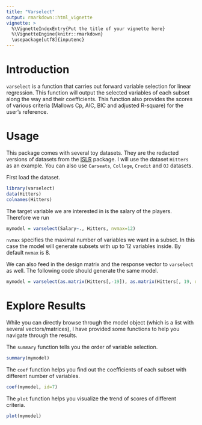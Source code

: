 ```yaml
---
title: "Varselect"
output: rmarkdown::html_vignette
vignette: >
  %\VignetteIndexEntry{Put the title of your vignette here}
  %\VignetteEngine{knitr::rmarkdown}
  \usepackage[utf8]{inputenc}
---
```


# Introduction

`varselect` is a function that carries out forward variable selection for linear regression. This function will output the selected variables of each subset along the way and their coefficients. This function also provides the scores of various criteria (Mallows Cp, AIC, BIC and adjusted R-square) for the user's reference.

# Usage

This package comes with several toy datasets. They are the redacted versions of datasets from the [ISLR](https://cran.r-project.org/web/packages/ISLR/ISLR.pdf) package. I will use the dataset `Hitters` as an example. You can also use `Carseats`, `College`, `Credit` and `OJ` datasets.

First load the dataset.
```r
library(varselect)
data(Hitters)
colnames(Hitters)
```

The target variable we are interested in is the salary of the players. Therefore we run
```r
mymodel = varselect(Salary~., Hitters, nvmax=12)
```

`nvmax` specifies the maximal number of variables we want in a subset. In this case the model will generate subsets with up to 12 variables inside. By default `nvmax` is 8.

We can also feed in the design matrix and the response vector to `varselect` as well. The following code should generate the same model.

```r
mymodel = varselect(as.matrix(Hitters[,-19]), as.matrix(Hitters[, 19, drop=F]), nvmax=12)
```

# Explore Results

While you can directly browse through the model object (which is a list with several vectors/matrices), I have provided some functions to help you navigate through the results.

The `summary` function tells you the order of variable selection.

```r
summary(mymodel)
```

The `coef` function helps you find out the coefficients of each subset with different number of variables.

```r
coef(mymodel, id=7)
```

The `plot` function helps you visualize the trend of scores of different criteria.

```r
plot(mymodel)
```


